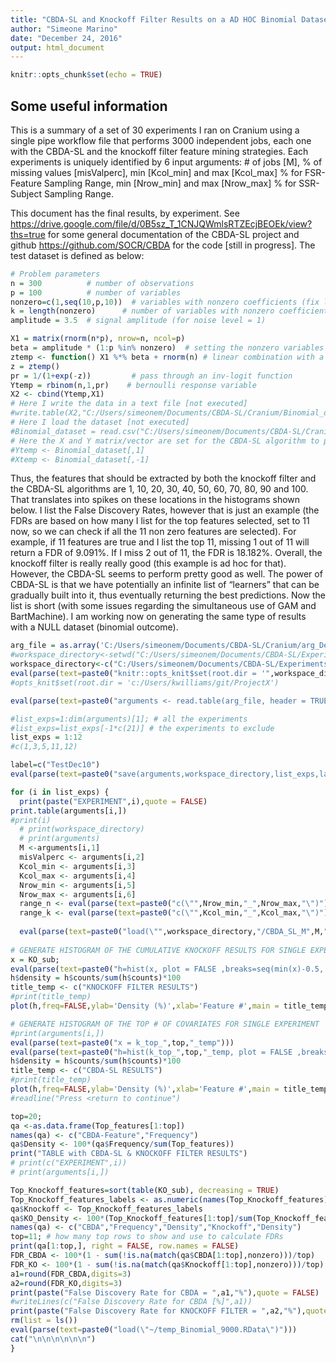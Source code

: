 ---
title: "CBDA-SL and Knockoff Filter Results on a AD HOC Binomial Dataset - 9000 jobs"
author: "Simeone Marino"
date: "December 24, 2016"
output: html_document
---

```{r setup, include=FALSE}
knitr::opts_chunk$set(echo = TRUE)
```

## Some useful information

This is a summary of a set of 30 experiments I ran on Cranium using a single pipe workflow file that performs 3000 independent jobs, each one with the CBDA-SL and the knockoff filter feature mining strategies.
Each experiments is uniquely identified by 6 input arguments: # of jobs [M], % of missing values [misValperc], min [Kcol_min] and max [Kcol_max] % for FSR-Feature Sampling Range, min [Nrow_min] and max [Nrow_max] % for SSR-Subject Sampling Range.

This document has the final results, by experiment. See <https://drive.google.com/file/d/0B5sz_T_1CNJQWmlsRTZEcjBEOEk/view?ths=true> for some general documentation of the CBDA-SL project and github <https://github.com/SOCR/CBDA> for the code [still in progress].
The test dataset is defined as below:

```{r How I generated the fake Binomial Dataset for testing, include=TRUE}
# Problem parameters
n = 300          # number of observations
p = 100          # number of variables
nonzero=c(1,seq(10,p,10))  # variables with nonzero coefficients (fix location)
k = length(nonzero)      # number of variables with nonzero coefficients
amplitude = 3.5  # signal amplitude (for noise level = 1)

X1 = matrix(rnorm(n*p), nrow=n, ncol=p) 
beta = amplitude * (1:p %in% nonzero)  # setting the nonzero variables to 3.5
ztemp <- function() X1 %*% beta + rnorm(n) # linear combination with a bias
z = ztemp()
pr = 1/(1+exp(-z))         # pass through an inv-logit function
Ytemp = rbinom(n,1,pr)    # bernoulli response variable
X2 <- cbind(Ytemp,X1)
# Here I write the data in a text file [not executed]
#write.table(X2,"C:/Users/simeonem/Documents/CBDA-SL/Cranium/Binomial_dataset.txt",sep=",")
# Here I load the dataset [not executed]
#Binomial_dataset = read.csv("C:/Users/simeonem/Documents/CBDA-SL/Cranium/Binomial_dataset.txt",header = TRUE)
# Here the X and Y matrix/vector are set for the CBDA-SL algorithm to proceed [not executed]
#Ytemp <- Binomial_dataset[,1]
#Xtemp <- Binomial_dataset[,-1]
```

Thus, the features that should be extracted by both the knockoff filter and the CBDA-SL algorithms are 1, 10, 20, 30, 40, 50, 60, 70, 80, 90 and 100. That translates into spikes on these locations in the histograms shown below. I list the False Discovery Rates, however that is just an example (the FDRs are based on how many I list for the top features selected, set to 11 now, so we can check if all the 11 non zero features are selected). 
For example, if 11 features are true and I list the top 11, missing 1 out of 11 will return a FDR of 9.091%. If I miss 2 out of 11, the FDR is 18.182%.
Overall, the knockoff filter is really really good (this example is ad hoc for that). However, the CBDA-SL seems to perform pretty good as well. The power of CBDA-SL is that we have potentially an infinite list of "learners" that can be gradually built into it, thus eventually returning the best predictions. Now the list is short (with some issues regarding the simultaneous use of GAM and BartMachine).
I am working now on generating the same type of results with a NULL dataset (binomial outcome).

```{r Set the location of the arguments file and the workspace directory, echo=FALSE}
arg_file = as.array('C:/Users/simeonem/Documents/CBDA-SL/Cranium/arg_Dec9.txt')
#workspace_directory<-setwd("C:/Users/simeonem/Documents/CBDA-SL/ExperimentsNov2016/KO/Dec5/")
workspace_directory<-c("C:/Users/simeonem/Documents/CBDA-SL/ExperimentsNov2016/Binomial9000/")
eval(parse(text=paste0("knitr::opts_knit$set(root.dir = '",workspace_directory,"')")))
#opts_knit$set(root.dir = 'c:/Users/kwilliams/git/ProjectX')

```
```{r Read the input arguments and the dataset from the specified file, echo=FALSE}
eval(parse(text=paste0("arguments <- read.table(arg_file, header = TRUE)")))
```

```{r Set the list of experiments to analze, echo=FALSE}
#list_exps=1:dim(arguments)[1]; # all the experiments
#list_exps=list_exps[-1*c(21)] # the experiments to exclude
list_exps = 1:12
#c(1,3,5,11,12)
```

```{r Save basic info in a temp file to speed up the script while looping through the experiments, echo=FALSE}
label=c("TestDec10")
eval(parse(text=paste0("save(arguments,workspace_directory,list_exps,label,file= \"~/temp_Binomial_9000.RData\")")))
```

```{r Loop through each experiment to load the workspace and generate histograms/tables, echo=FALSE}
for (i in list_exps) {
  print(paste("EXPERIMENT",i),quote = FALSE)
print.table(arguments[i,])
#print(i)
  # print(workspace_directory)
  # print(arguments)
  M <-arguments[i,1]
  misValperc <- arguments[i,2]
  Kcol_min <- arguments[i,3]
  Kcol_max <- arguments[i,4]
  Nrow_min <- arguments[i,5]
  Nrow_max <- arguments[i,6]
  range_n <- eval(parse(text=paste0("c(\"",Nrow_min,"_",Nrow_max,"\")")))
  range_k <- eval(parse(text=paste0("c(\"",Kcol_min,"_",Kcol_max,"\")")))
  
  eval(parse(text=paste0("load(\"",workspace_directory,"/CBDA_SL_M",M,"_miss",misValperc,"_n",range_n,"_k",range_k,"_Light_",label,".RData\")")))
  
# GENERATE HISTOGRAM OF THE CUMULATIVE KNOCKOFF RESULTS FOR SINGLE EXPERIMENT
x = KO_sub;
eval(parse(text=paste0("h=hist(x, plot = FALSE ,breaks=seq(min(x)-0.5, max(x)+0.5, by=1))")))
h$density = h$counts/sum(h$counts)*100
title_temp <- c("KNOCKOFF FILTER RESULTS")
#print(title_temp)
plot(h,freq=FALSE,ylab='Density (%)',xlab='Feature #',main = title_temp,ylim=c(0,max(h$density)))

# GENERATE HISTOGRAM OF THE TOP # OF COVARIATES FOR SINGLE EXPERIMENT
#print(arguments[i,])
eval(parse(text=paste0("x = k_top_",top,"_temp")))
eval(parse(text=paste0("h=hist(k_top_",top,"_temp, plot = FALSE ,breaks=seq(min(k_top_",top,"_temp)-0.5, max(k_top_",top,"_temp)+0.5, by=1))")))
h$density = h$counts/sum(h$counts)*100
title_temp <- c("CBDA-SL RESULTS")
#print(title_temp)
plot(h,freq=FALSE,ylab='Density (%)',xlab='Feature #',main = title_temp,ylim=c(0,max(h$density)))
#readline("Press <return to continue")

top=20;
qa <-as.data.frame(Top_features[1:top])
names(qa) <- c("CBDA-Feature","Frequency")
qa$Density <- 100*(qa$Frequency/sum(Top_features))
print("TABLE with CBDA-SL & KNOCKOFF FILTER RESULTS")
# print(c("EXPERIMENT",i))
# print(arguments[i,])

Top_Knockoff_features=sort(table(KO_sub), decreasing = TRUE)
Top_Knockoff_features_labels <- as.numeric(names(Top_Knockoff_features)[1:top])
qa$Knockoff <- Top_Knockoff_features_labels
qa$KO_Density <- 100*(Top_Knockoff_features[1:top]/sum(Top_Knockoff_features))
names(qa) <- c("CBDA","Frequency","Density","Knockoff","Density")
top=11; # how many top rows to show and use to calculate FDRs
print(qa[1:top,], right = FALSE, row.names = FALSE)
FDR_CBDA <- 100*(1 - sum(!is.na(match(qa$CBDA[1:top],nonzero)))/top)
FDR_KO <- 100*(1 - sum(!is.na(match(qa$Knockoff[1:top],nonzero)))/top)
a1=round(FDR_CBDA,digits=3)
a2=round(FDR_KO,digits=3)
print(paste("False Discovery Rate for CBDA = ",a1,"%"),quote = FALSE)
#writeLines(c("False Discovery Rate for CBDA [%]",a1))
print(paste("False Discovery Rate for KNOCKOFF FILTER = ",a2,"%"),quote = FALSE)
rm(list = ls())
eval(parse(text=paste0("load(\"~/temp_Binomial_9000.RData\")")))
cat("\n\n\n\n\n\n")
}
```

